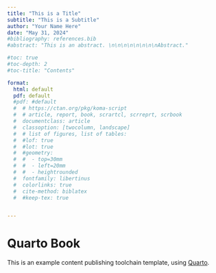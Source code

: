 ```yaml
---
title: "This is a Title"
subtitle: "This is a Subtitle"
author: "Your Name Here"
date: "May 31, 2024"
#bibliography: references.bib
#abstract: "This is an abstract. \n\n\n\n\n\n\n\nAbstract."

#toc: true
#toc-depth: 2
#toc-title: "Contents"

format:
  html: default
  pdf: default
  #pdf: #default
  #  # https://ctan.org/pkg/koma-script
  #  # article, report, book, scrartcl, scrreprt, scrbook
  #  documentclass: article
  #  classoption: [twocolumn, landscape]
  #  # list of figures, list of tables:
  #  #lof: true
  #  #lot: true
  #  #geometry:
  #  #  - top=30mm
  #  #  - left=20mm
  #  #  - heightrounded
  #  fontfamily: libertinus
  #  colorlinks: true
  #  cite-method: biblatex
  #  #keep-tex: true


---
```




# Quarto Book

This is an example content publishing toolchain template, using [Quarto](https://quarto.org).
